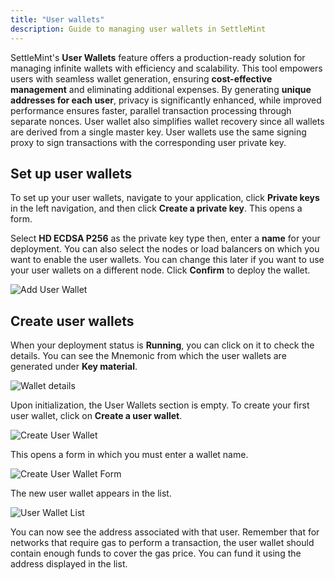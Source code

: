 ```yaml
---
title: "User wallets"
description: Guide to managing user wallets in SettleMint
---
```



SettleMint's **User Wallets** feature offers a production-ready solution for
managing infinite wallets with efficiency and scalability. This tool empowers
users with seamless wallet generation, ensuring **cost-effective management**
and eliminating additional expenses. By generating **unique addresses for each
user**, privacy is significantly enhanced, while improved performance ensures
faster, parallel transaction processing through separate nonces. User wallet
also simplifies wallet recovery since all wallets are derived from a single
master key. User wallets use the same signing proxy to sign transactions with
the corresponding user private key.

## Set up user wallets

To set up your user wallets, navigate to your application, click **Private
keys** in the left navigation, and then click **Create a private key**. This
opens a form.

Select **HD ECDSA P256** as the private key type then, enter a **name** for your
deployment. You can also select the nodes or load balancers on which you want to
enable the user wallets. You can change this later if you want to use your user
wallets on a different node. Click **Confirm** to deploy the wallet.

![Add User Wallet](../../../img/using-the-platform/add-user-wallet.png)

## Create user wallets

When your deployment status is **Running**, you can click on it to check the
details. You can see the Mnemonic from which the user wallets are generated
under **Key material**.

![Wallet details](../../../img/using-the-platform/user-wallet-details.png)

Upon initialization, the User Wallets section is empty. To create your first
user wallet, click on **Create a user wallet**.

![Create User Wallet](../../../img/using-the-platform/create-user-wallet.png)

This opens a form in which you must enter a wallet name.

![Create User Wallet Form](../../../img/using-the-platform/create-user-wallet-form.png)

The new user wallet appears in the list.

![User Wallet List](../../../img/using-the-platform/user-wallet-list.png)

You can now see the address associated with that user. Remember that for
networks that require gas to perform a transaction, the user wallet should
contain enough funds to cover the gas price. You can fund it using the address
displayed in the list.
